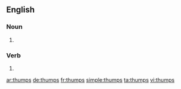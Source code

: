 
==English==

===Noun===
{{head|en|plural}}

# {{plural of|thump|lang=en|nocat=1}}

===Verb===
{{head|en}}

# {{en-third-person singular of|thump}}

[[ar:thumps]]
[[de:thumps]]
[[fr:thumps]]
[[simple:thumps]]
[[ta:thumps]]
[[vi:thumps]]